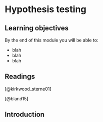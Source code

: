 # Hypothesis testing

## Learning objectives {-}

By the end of this module you will be able to:

- blah
- blah
- blah

## Readings {-}

[@kirkwood_sterne01]

[@bland15]

## Introduction
